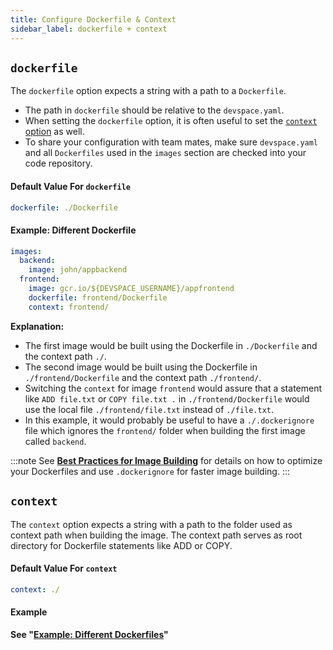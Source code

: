 ```yaml
---
title: Configure Dockerfile & Context
sidebar_label: dockerfile + context
---
```



## `dockerfile`
The `dockerfile` option expects a string with a path to a `Dockerfile`.
- The path in `dockerfile` should be relative to the `devspace.yaml`.
- When setting the `dockerfile` option, it is often useful to set the [`context` option](#context) as well.
- To share your configuration with team mates, make sure `devspace.yaml` and all `Dockerfiles` used in the `images` section are checked into your code repository.

#### Default Value For `dockerfile`
```yaml
dockerfile: ./Dockerfile
```

#### Example: Different Dockerfile
```yaml
images:
  backend:
    image: john/appbackend
  frontend:
    image: gcr.io/${DEVSPACE_USERNAME}/appfrontend
    dockerfile: frontend/Dockerfile
    context: frontend/
```
**Explanation:**  
- The first image would be built using the Dockerfile in `./Dockerfile` and the context path `./`.
- The second image would be built using the Dockerfile in `./frontend/Dockerfile` and the context path `./frontend/`.
- Switching the `context` for image `frontend` would assure that a statement like `ADD file.txt` or  `COPY file.txt .` in `./frontend/Dockerfile` would use the local file `./frontend/file.txt` instead of `./file.txt`.
- In this example, it would probably be useful to have a `./.dockerignore` file which ignores the `frontend/` folder when building the first image called `backend`.

:::note
See **[Best Practices for Image Building](../../guides/image-building.mdx)** for details on how to optimize your Dockerfiles and use `.dockerignore` for faster image building.
:::



## `context`
The `context` option expects a string with a path to the folder used as context path when building the image. The context path serves as root directory for Dockerfile statements like ADD or COPY.

<FragmentFaqImageContext/>

#### Default Value For `context`
```yaml
context: ./
```

#### Example
**See "[Example: Different Dockerfiles](#example-different-dockerfile)"**
